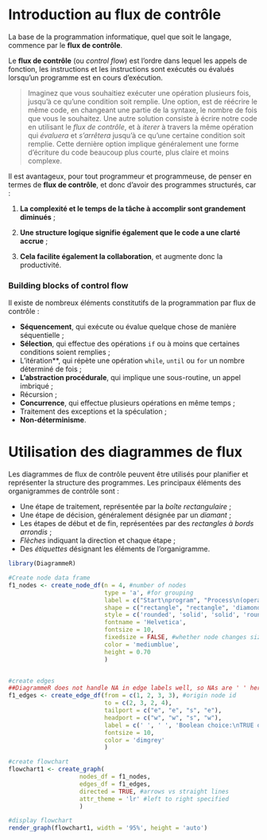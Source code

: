 # Introduction au flux de contrôle

La base de la programmation informatique, quel que soit le langage, commence par le **flux de contrôle**. 

Le **flux de contrôle** (ou *control flow*) est l'ordre dans lequel les appels de fonction, les instructions et les instructions sont exécutés ou évalués lorsqu'un programme est en cours d'exécution.

> Imaginez que vous souhaitiez exécuter une opération plusieurs fois, jusqu'à ce qu'une condition soit remplie. Une option, est de réécrire le même code, en changeant une partie de la syntaxe, le nombre de fois que vous le souhaitez. Une autre solution consiste à écrire notre code en utilisant le *flux de contrôle*, et à *iterer* à travers la même opération qui *évaluera* et *s'arrêtera* jusqu'à ce qu'une certaine condition soit remplie. Cette dernière option implique généralement une forme d'écriture du code beaucoup plus courte, plus claire et moins complexe.

Il est avantageux, pour tout programmeur et programmeuse, de penser en termes de **flux de contrôle**, et donc d'avoir des programmes structurés, car :

1. **La complexité et le temps de la tâche à accomplir sont grandement diminués** ;

2. **Une structure logique signifie également que le code a une clarté accrue** ;

3. **Cela facilite également la collaboration**, et augmente donc la productivité.

### Building blocks of control flow

Il existe de nombreux éléments constitutifs de la programmation par flux de contrôle :

- **Séquencement**, qui exécute ou évalue quelque chose de manière séquentielle ;
- **Sélection**, qui effectue des opérations `if` ou à moins que certaines conditions soient remplies ; 
- L'itération**, qui répète une opération `while`, `until` ou `for` un nombre déterminé de fois ; 
- **L'abstraction procédurale**, qui implique une sous-routine, un appel imbriqué ;
- Récursion ;
- **Concurrence**, qui effectue plusieurs opérations en même temps ;
- Traitement des exceptions et la spéculation ;
- **Non-déterminisme**.

# Utilisation des diagrammes de flux

Les diagrammes de flux de contrôle peuvent être utilisés pour planifier et représenter la structure des programmes. Les principaux éléments des organigrammes de contrôle sont :

- Une étape de traitement, représentée par la *boîte rectangulaire* ;
- Une étape de décision, généralement désignée par un *diamant* ; 
- Les étapes de début et de fin, représentées par des *rectangles à bords arrondis* ;
- *Flèches* indiquant la direction et chaque étape ;
- Des *étiquettes* désignant les éléments de l'organigramme.

```r
library(DiagrammeR)

#Create node data frame
f1_nodes <- create_node_df(n = 4, #number of nodes
                           type = 'a', #for grouping
                           label = c("Start\nprogram", "Process\n(operations carried out\ne.g. data manipulation)", "Decision", "End\nprogram"), #words inside node
                           shape = c("rectangle", "rectangle", 'diamond', 'rectangle'), #shape of node
                           style = c('rounded', 'solid', 'solid', 'rounded'), #line style around nodes
                           fontname = 'Helvetica',
                           fontsize = 10,
                           fixedsize = FALSE, #whether node changes size based on label or is fixed
                           color = 'mediumblue',
                           height = 0.70
                           )


#create edges
##DiagrammeR does not handle NA in edge labels well, so NAs are ' ' here.
f1_edges <- create_edge_df(from = c(1, 2, 3, 3), #origin node id
                           to = c(2, 3, 2, 4),
                           tailport = c("e", "e", "s", "e"),
                           headport = c("w", "w", "s", "w"),
                           label = c(' ', ' ', 'Boolean choice:\nTRUE or FALSE', ' '), #for text on edge
                           fontsize = 10,
                           color = 'dimgrey'
                           )

#create flowchart
flowchart1 <- create_graph(
                    nodes_df = f1_nodes,
                    edges_df = f1_edges,
                    directed = TRUE, #arrows vs straight lines
                    attr_theme = 'lr' #left to right specified
                    )

#display flowchart
render_graph(flowchart1, width = '95%', height = 'auto')

```
